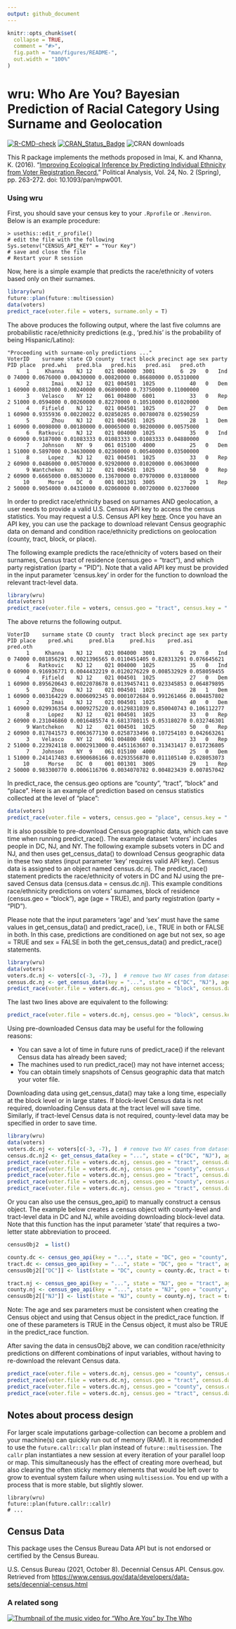 ```yaml
---
output: github_document
---
```


<!-- README.md is generated from README.Rmd. Please edit that file -->

```r
knitr::opts_chunk$set(
  collapse = TRUE,
  comment = "#>",
  fig.path = "man/figures/README-",
  out.width = "100%"
)
```

# wru: Who Are You? Bayesian Prediction of Racial Category Using Surname and Geolocation

[![R-CMD-check](https://github.com/kosukeimai/wru/actions/workflows/R-CMD-check.yaml/badge.svg)](https://github.com/kosukeimai/wru/actions/workflows/R-CMD-check.yaml) [![CRAN_Status_Badge](https://www.r-pkg.org/badges/version-last-release/wru)](https://cran.r-project.org/package=wru) ![CRAN downloads](http://cranlogs.r-pkg.org/badges/grand-total/wru)

This R package implements the methods proposed in Imai, K. and Khanna, K. (2016). "[Improving Ecological Inference by Predicting Individual Ethnicity from Voter Registration Record.](http://imai.princeton.edu/research/race.html)" Political Analysis, Vol. 24, No. 2 (Spring), pp. 263-272. doi: 10.1093/pan/mpw001.

### Using wru

First, you should save your census key to your `.Rprofile` or `.Renviron`. Below is an example procedure:

    > usethis::edit_r_profile()
    # edit the file with the following
    Sys.setenv("CENSUS_API_KEY" = "Your Key")
    # save and close the file
    # Restart your R session

Now, here is a simple example that predicts the race/ethnicity of voters based only on their surnames.

``` r
library(wru)
future::plan(future::multisession)
data(voters)
predict_race(voter.file = voters, surname.only = T)
```

The above produces the following output, where the last five columns are probabilistic race/ethnicity predictions (e.g., 'pred.his' is the probability of being Hispanic/Latino):

    "Proceeding with surname-only predictions ..."
    VoterID    surname state CD county  tract block precinct age sex party PID place  pred.whi   pred.bla   pred.his   pred.asi   pred.oth
          1     Khanna    NJ 12    021 004000  3001        6  29   0   Ind   0 74000 0.0676000 0.00430000 0.00820000 0.86680000 0.05310000
          2       Imai    NJ 12    021 004501  1025           40   0   Dem   1 60900 0.0812000 0.00240000 0.06890000 0.73750000 0.11000000
          3    Velasco    NY 12    061 004800  6001           33   0   Rep   2 51000 0.0594000 0.00260000 0.82270000 0.10510000 0.01020000
          4    Fifield    NJ 12    021 004501  1025           27   0   Dem   1 60900 0.9355936 0.00220022 0.02850285 0.00780078 0.02590259
          5       Zhou    NJ 12    021 004501  1025           28   1   Dem   1 60900 0.0098000 0.00180000 0.00065000 0.98200000 0.00575000
          6   Ratkovic    NJ 12    021 004000  1025           35   0   Ind   0 60900 0.9187000 0.01083333 0.01083333 0.01083333 0.04880000
          7    Johnson    NY  9    061 015100  4000           25   0   Dem   1 51000 0.5897000 0.34630000 0.02360000 0.00540000 0.03500000
          8      Lopez    NJ 12    021 004501  1025           33   0   Rep   2 60900 0.0486000 0.00570000 0.92920000 0.01020000 0.00630000
          9 Wantchekon    NJ 12    021 004501  1025           50   0   Rep   2 60900 0.6665000 0.08530000 0.13670000 0.07970000 0.03180000
         10      Morse    DC  0    001 001301  3005           29   1   Rep   2 50000 0.9054000 0.04310000 0.02060000 0.00720000 0.02370000

In order to predict race/ethnicity based on surnames AND geolocation, a user needs to provide a valid U.S. Census API key to access the census statistics. You may request a U.S. Census API key [here](http://api.census.gov/data/key_signup.html). Once you have an API key, you can use the package to download relevant Census geographic data on demand and condition race/ethnicity predictions on geolocation (county, tract, block, or place).

The following example predicts the race/ethnicity of voters based on their surnames, Census tract of residence (census.geo = "tract"), and which party registration (party = "PID"). Note that a valid API key must be provided in the input parameter 'census.key' in order for the function to download the relevant tract-level data.

``` r
library(wru)
data(voters)
predict_race(voter.file = voters, census.geo = "tract", census.key = "...", party = "PID")
```

The above returns the following output.

    VoterID    surname state CD county  tract block precinct age sex party PID place    pred.whi     pred.bla     pred.his    pred.asi    pred.oth
          1     Khanna    NJ 12    021 004000  3001        6  29   0   Ind   0 74000 0.081856291 0.0021396565 0.0110451405 0.828313291 0.076645621
          6   Ratkovic    NJ 12    021 004000  1025           35   0   Ind   0 60900 0.916936771 0.0044432219 0.0120276229 0.008532929 0.058059455
          4    Fifield    NJ 12    021 004501  1025           27   0   Dem   1 60900 0.895620643 0.0022078678 0.0139457411 0.023345853 0.064879895
          5       Zhou    NJ 12    021 004501  1025           28   1   Dem   1 60900 0.003164229 0.0006092345 0.0001072684 0.991261466 0.004857802
          2       Imai    NJ 12    021 004501  1025           40   0   Dem   1 60900 0.029936354 0.0009275220 0.0129831039 0.850040743 0.106112277
          8      Lopez    NJ 12    021 004501  1025           33   0   Rep   2 60900 0.231046860 0.0016485574 0.6813780115 0.053180270 0.032746301
          9 Wantchekon    NJ 12    021 004501  1025           50   0   Rep   2 60900 0.817841573 0.0063677130 0.0258733496 0.107254103 0.042663261
          3    Velasco    NY 12    061 004800  6001           33   0   Rep   2 51000 0.223924118 0.0002913000 0.4451163607 0.313431417 0.017236805
          7    Johnson    NY  9    061 015100  4000           25   0   Dem   1 51000 0.241417483 0.6900686166 0.0293556870 0.011105140 0.028053073
         10      Morse    DC  0    001 001301  3005           29   1   Rep   2 50000 0.983300770 0.0006116706 0.0034070782 0.004823439 0.007857042

In predict_race, the census.geo options are "county", "tract", "block" and "place". Here is an example of prediction based on census statistics collected at the level of "place":

``` r
data(voters)
predict_race(voter.file = voters, census.geo = "place", census.key = "...", party = "PID")
```

It is also possible to pre-download Census geographic data, which can save time when running predict_race(). The example dataset 'voters' includes people in DC, NJ, and NY. The following example subsets voters in DC and NJ, and then uses get_census_data() to download Census geographic data in these two states (input parameter 'key' requires valid API key). Census data is assigned to an object named census.dc.nj. The predict_race() statement predicts the race/ethnicity of voters in DC and NJ using the pre-saved Census data (census.data = census.dc.nj). This example conditions race/ethnicity predictions on voters' surnames, block of residence (census.geo = "block"), age (age = TRUE), and party registration (party = "PID").

Please note that the input parameters 'age' and 'sex' must have the same values in get_census_data() and predict_race(), i.e., TRUE in both or FALSE in both. In this case, predictions are conditioned on age but not sex, so age = TRUE and sex = FALSE in both the get_census_data() and predict_race() statements.

``` r
library(wru)
data(voters)
voters.dc.nj <- voters[c(-3, -7), ]  # remove two NY cases from dataset
census.dc.nj <- get_census_data(key = "...", state = c("DC", "NJ"), age = TRUE, sex = FALSE)  # create Census data object covering DC and NJ 
predict_race(voter.file = voters.dc.nj, census.geo = "block", census.data = census.dc.nj, age = TRUE, sex = FALSE, party = "PID")
```

The last two lines above are equivalent to the following:

``` r
predict_race(voter.file = voters.dc.nj, census.geo = "block", census.key = "...", age = TRUE, sex = FALSE, party = "PID")
```

Using pre-downloaded Census data may be useful for the following reasons:

-   You can save a lot of time in future runs of predict_race() if the relevant Census data has already been saved;
-   The machines used to run predict_race() may not have internet access;
-   You can obtain timely snapshots of Census geographic data that match your voter file.

Downloading data using get_census_data() may take a long time, especially at the block level or in large states. If block-level Census data is not required, downloading Census data at the tract level will save time. Similarly, if tract-level Census data is not required, county-level data may be specified in order to save time.

``` r
library(wru)
data(voters)
voters.dc.nj <- voters[c(-3, -7), ]  # remove two NY cases from dataset
census.dc.nj2 <- get_census_data(key = "...", state = c("DC", "NJ"), age = TRUE, sex = FALSE, census.geo = "tract")  
predict_race(voter.file = voters.dc.nj, census.geo = "tract", census.data = census.dc.nj2, party = "PID", age = TRUE, sex = FALSE)
predict_race(voter.file = voters.dc.nj, census.geo = "county", census.data = census.dc.nj2, age = TRUE, sex = FALSE)  # Pr(Race | Surname, County)
predict_race(voter.file = voters.dc.nj, census.geo = "tract", census.data = census.dc.nj2, age = TRUE, sex = FALSE)  # Pr(Race | Surname, Tract)
predict_race(voter.file = voters.dc.nj, census.geo = "county", census.data = census.dc.nj2, party = "PID", age = TRUE, sex = FALSE)  # Pr(Race | Surname, County, Party)
predict_race(voter.file = voters.dc.nj, census.geo = "tract", census.data = census.dc.nj2, party = "PID", age = TRUE, sex = FALSE)  # Pr(Race | Surname, Tract, Party)
```

Or you can also use the census_geo_api() to manually construct a census object. The example below creates a census object with county-level and tract-level data in DC and NJ, while avoiding downloading block-level data. Note that this function has the input parameter 'state' that requires a two-letter state abbreviation to proceed.

``` r
censusObj2  = list()

county.dc <- census_geo_api(key = "...", state = "DC", geo = "county", age = TRUE, sex = FALSE)
tract.dc <- census_geo_api(key = "...", state = "DC", geo = "tract", age = TRUE, sex = FALSE)
censusObj2[["DC"]] <- list(state = "DC", county = county.dc, tract = tract.dc, age = TRUE, sex = FALSE)

tract.nj <- census_geo_api(key = "...", state = "NJ", geo = "tract", age = TRUE, sex = FALSE)
county.nj <- census_geo_api(key = "...", state = "NJ", geo = "county", age = TRUE, sex = FALSE)
censusObj2[["NJ"]] <- list(state = "NJ", county = county.nj, tract = tract.nj, age = TRUE, sex = FALSE)
```

Note: The age and sex parameters must be consistent when creating the Census object and using that Census object in the predict_race function. If one of these parameters is TRUE in the Census object, it must also be TRUE in the predict_race function.

After saving the data in censusObj2 above, we can condition race/ethnicity predictions on different combinations of input variables, without having to re-download the relevant Census data.

``` r
predict_race(voter.file = voters.dc.nj, census.geo = "county", census.data = censusObj2, age = TRUE, sex = FALSE)  # Pr(Race | Surname, County)
predict_race(voter.file = voters.dc.nj, census.geo = "tract", census.data = censusObj2, age = TRUE, sex = FALSE)  # Pr(Race | Surname, Tract)
predict_race(voter.file = voters.dc.nj, census.geo = "county", census.data = censusObj2, party = "PID", age = TRUE, sex = FALSE)  # Pr(Race | Surname, County, Party)
predict_race(voter.file = voters.dc.nj, census.geo = "tract", census.data = censusObj2, party = "PID", age = TRUE, sex = FALSE)  # Pr(Race | Surname, Tract, Party)
```

## Notes about process design

For larger scale imputations garbage-collection can become a problem and your machine(s) can quickly run out of memory (RAM). It is recommended to use the `future.callr::callr` plan instead of `future::multisession`. The `callr` plan instantiates a new session at every iteration of your parallel loop or map. This simultaneously has the effect of creating more overhead, but also clearing the often sticky memory elements that would be left over to grow to eventual system failure when using `multisession`. You end up with a process that is more stable, but slightly slower.

    library(wru)
    future::plan(future.callr::callr)
    # ...

## Census Data

This package uses the Census Bureau Data API but is not endorsed or certified by the Census Bureau.

U.S. Census Bureau (2021, October 8). Decennial Census API. Census.gov. Retrieved from <https://www.census.gov/data/developers/data-sets/decennial-census.html>

### A related song

[![Thumbnail of the music video for "Who Are You" by The Who](https://img.youtube.com/vi/PNbBDrceCy8/maxresdefault.jpg)](https://www.youtube.com/watch?v=PNbBDrceCy8)
